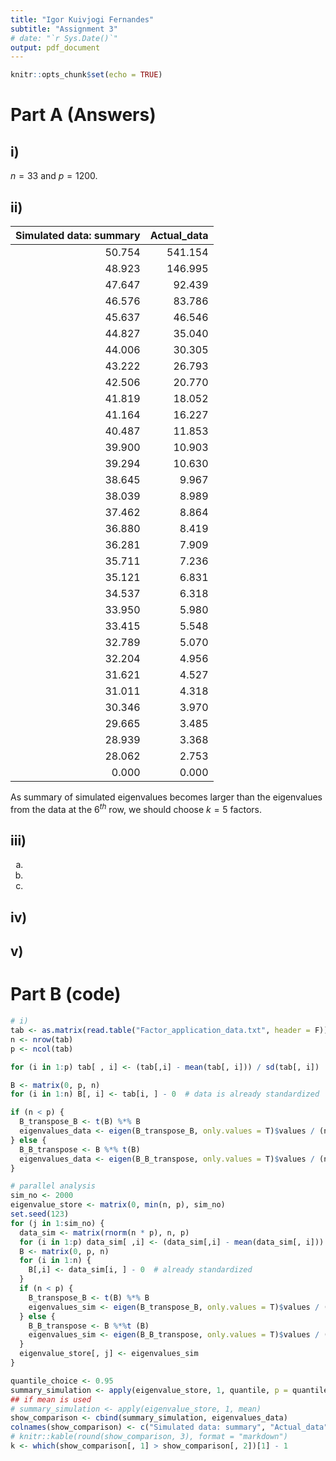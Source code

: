 ```yaml
---
title: "Igor Kuivjogi Fernandes"
subtitle: "Assignment 3"
# date: "`r Sys.Date()`"
output: pdf_document
---
```


```r
knitr::opts_chunk$set(echo = TRUE)
```

# Part A (Answers)

## i) 

$n = 33$ and $p = 1200$.   

## ii)

| Simulated data: summary| Actual_data|
|-----------------------:|-----------:|
|                  50.754|     541.154|
|                  48.923|     146.995|
|                  47.647|      92.439|
|                  46.576|      83.786|
|                  45.637|      46.546|
|                  44.827|      35.040|
|                  44.006|      30.305|
|                  43.222|      26.793|
|                  42.506|      20.770|
|                  41.819|      18.052|
|                  41.164|      16.227|
|                  40.487|      11.853|
|                  39.900|      10.903|
|                  39.294|      10.630|
|                  38.645|       9.967|
|                  38.039|       8.989|
|                  37.462|       8.864|
|                  36.880|       8.419|
|                  36.281|       7.909|
|                  35.711|       7.236|
|                  35.121|       6.831|
|                  34.537|       6.318|
|                  33.950|       5.980|
|                  33.415|       5.548|
|                  32.789|       5.070|
|                  32.204|       4.956|
|                  31.621|       4.527|
|                  31.011|       4.318|
|                  30.346|       3.970|
|                  29.665|       3.485|
|                  28.939|       3.368|
|                  28.062|       2.753|
|                   0.000|       0.000|

As summary of simulated eigenvalues becomes larger than the eigenvalues from the data at the $6^{th}$ row, we should choose $k = 5$ factors.   

## iii)

  a)   
  
  b)    
  
  c)    
  
## iv)

## v)


# Part B (code)

```r
# i)
tab <- as.matrix(read.table("Factor_application_data.txt", header = F))
n <- nrow(tab)
p <- ncol(tab)
```


```r
for (i in 1:p) tab[ , i] <- (tab[,i] - mean(tab[, i])) / sd(tab[, i])

B <- matrix(0, p, n)
for (i in 1:n) B[, i] <- tab[i, ] - 0  # data is already standardized

if (n < p) {
  B_transpose_B <- t(B) %*% B
  eigenvalues_data <- eigen(B_transpose_B, only.values = T)$values / (n - 1)
} else {
  B_B_transpose <- B %*% t(B)
  eigenvalues_data <- eigen(B_B_transpose, only.values = T)$values / (n - 1)
}

# parallel analysis
sim_no <- 2000
eigenvalue_store <- matrix(0, min(n, p), sim_no)
set.seed(123)
for (j in 1:sim_no) {
  data_sim <- matrix(rnorm(n * p), n, p)
  for (i in 1:p) data_sim[ ,i] <- (data_sim[,i] - mean(data_sim[, i])) / sd(data_sim[, i])
  B <- matrix(0, p, n)
  for (i in 1:n) {
    B[,i] <- data_sim[i, ] - 0  # already standardized
  }
  if (n < p) {
    B_transpose_B <- t(B) %*% B
    eigenvalues_sim <- eigen(B_transpose_B, only.values = T)$values / (n - 1)
  } else {
    B_B_transpose <- B %*%t (B)
    eigenvalues_sim <- eigen(B_B_transpose, only.values = T)$values / (n - 1)
  }
  eigenvalue_store[, j] <- eigenvalues_sim
}

quantile_choice <- 0.95
summary_simulation <- apply(eigenvalue_store, 1, quantile, p = quantile_choice)
## if mean is used
# summary_simulation <- apply(eigenvalue_store, 1, mean)
show_comparison <- cbind(summary_simulation, eigenvalues_data)
colnames(show_comparison) <- c("Simulated data: summary", "Actual_data")
# knitr::kable(round(show_comparison, 3), format = "markdown")
k <- which(show_comparison[, 1] > show_comparison[, 2])[1] - 1
```
